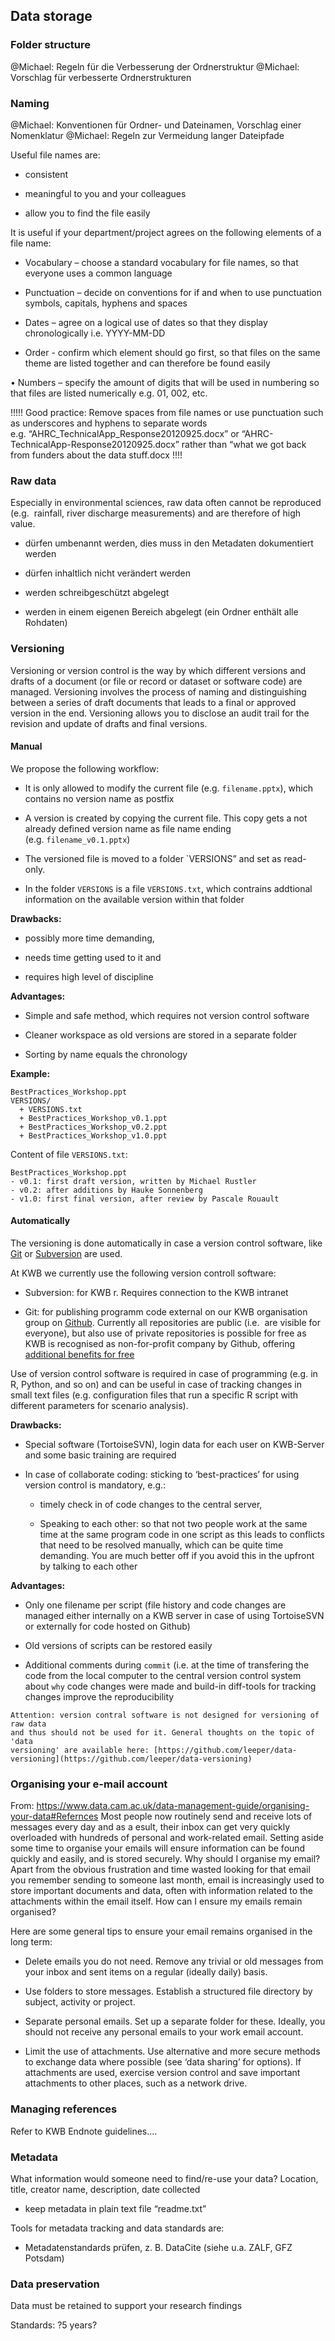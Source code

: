 ## Data storage

###	Folder structure

\@Michael: Regeln für die Verbesserung der Ordnerstruktur
\@Michael: Vorschlag für verbesserte Ordnerstrukturen

###	Naming

\@Michael: Konventionen für Ordner- und Dateinamen, Vorschlag einer Nomenklatur
\@Michael: Regeln zur Vermeidung langer Dateipfade

Useful file names are: 

- consistent

- meaningful to you and your colleagues

- allow you to find the file easily

It is useful if your department/project agrees on the following elements of a 
file name: 

- Vocabulary – choose a standard vocabulary for file names, so that everyone 
uses a common language

- Punctuation – decide on conventions for if and when to use punctuation symbols, 
capitals, hyphens and spaces

- Dates – agree on a logical use of dates so that they display chronologically 
i.e. YYYY-MM-DD

- 	Order - confirm which element should go first, so that files on the same 
theme are listed together and can therefore be found easily

•	Numbers – specify the amount of digits that will be used in numbering so that 
files are listed numerically e.g. 01, 002, etc.


!!!!! Good practice: Remove spaces from file names or use punctuation such as 
underscores and hyphens to separate words e.g. “AHRC_TechnicalApp_Response20120925.docx” 
or “AHRC-TechnicalApp-Response20120925.docx” rather than “what we got back from 
funders about the data stuff.docx !!!!
  
###	Raw data

Especially in environmental sciences, raw data often cannot be reproduced (e.g. 
rainfall, river discharge measurements) and are therefore of high value.

-	dürfen umbenannt werden, dies muss in den Metadaten dokumentiert werden

-	dürfen inhaltlich nicht verändert werden

-	werden schreibgeschützt abgelegt

-	werden in einem eigenen Bereich abgelegt (ein Ordner enthält alle Rohdaten)




### Versioning

Versioning or version control is the way by which different versions and drafts 
of a document (or file or record or dataset or software code) are managed. 
Versioning involves the process of naming and distinguishing between a series 
of draft documents that leads to a final or approved version in the end. 
Versioning allows you to disclose an audit trail for the revision and update of 
drafts and final versions.


#### Manual 

We propose the following workflow:

- It is only allowed to modify the current file (e.g. `filename.pptx`), which 
contains no version name as postfix

- A version is created by copying the current file. This copy gets a not already 
defined version name as file name ending (e.g. `filename_v0.1.pptx`) 

- The versioned file is moved to a folder `VERSIONS" and set as read-only.

- In the folder `VERSIONS` is a file `VERSIONS.txt`, which contrains addtional 
information on the available version within that folder

**Drawbacks:**

* possibly more time demanding, 

* needs time getting used to it and

* requires high level of discipline


**Advantages:**

* Simple and safe method, which requires not version control software

* Cleaner workspace as old versions are stored in a separate folder

* Sorting by name equals the chronology

**Example:**

```
BestPractices_Workshop.ppt
VERSIONS/
  + VERSIONS.txt
  + BestPractices_Workshop_v0.1.ppt
  + BestPractices_Workshop_v0.2.ppt
  + BestPractices_Workshop_v1.0.ppt
```

Content of file `VERSIONS.txt`:

```
BestPractices_Workshop.ppt
- v0.1: first draft version, written by Michael Rustler
- v0.2: after additions by Hauke Sonnenberg
- v1.0: first final version, after review by Pascale Rouault
```

#### Automatically

The versioning is done automatically in case a version control software, 
like [Git](https://en.wikipedia.org/wiki/Git) or [Subversion](https://en.wikipedia.org/wiki/Apache_Subversion) 
are used. 

At KWB we currently use the following version controll software: 

- Subversion: for KWB r. Requires connection to the KWB intranet

- Git: for publishing programm code external on our KWB organisation group on 
[Github](https://github.com/KWB-R). Currently all repositories are public (i.e. 
are visible for everyone), but also use of private repositories is possible for 
free as KWB is recognised as non-for-profit company by Github, offering [additional
benefits for free](https://help.github.com/articles/discounted-organization-accounts/#discounts-for-nonprofits-and-libraries)

Use of version control software is required in case of programming (e.g. in R, 
Python, and so on) and can be useful in case of tracking changes in small text 
files (e.g. configuration files that run a specific R script with different 
parameters for scenario analysis). 


**Drawbacks:**

* Special software (TortoiseSVN), login data for each user on KWB-Server and 
some basic training are required

* In case of collaborate coding: sticking to 'best-practices' for using version 
control is mandatory, e.g.: 
 
    + timely check in of code changes to the central server, 
    
    + Speaking to each other: so that not two people work at the same time at the 
    same program code in one script as this leads to conflicts that need to be 
    resolved manually, which can be quite time demanding. You are much better off 
    if you avoid this in the upfront by talking to each other

**Advantages:**

* Only one filename per script (file history and code changes are managed either 
internally on a KWB server in case of using TortoiseSVN or externally for code 
hosted on Github) 

* Old versions of scripts can be restored easily 

* Additional comments during `commit` (i.e. at the time of transfering the code 
from the local computer to the central version control system about `why` code 
changes were made and build-in diff-tools for tracking changes improve the 
reproducibility

```block2
Attention: version contral software is not designed for versioning of raw data 
and thus should not be used for it. General thoughts on the topic of 'data 
versioning' are available here: [https://github.com/leeper/data-versioning](https://github.com/leeper/data-versioning) 
```


###	Organising your e-mail account

From: [https://www.data.cam.ac.uk/data-management-guide/organising-your-data#Refernces](https://www.data.cam.ac.uk/data-management-guide/organising-your-data#Refernces)
Most people now routinely send and receive lots of messages every day and as a 
esult, their inbox can get very quickly overloaded with hundreds of personal and
work-related email. Setting aside some time to organise your emails will ensure 
information can be found quickly and easily, and is stored securely.
Why should I organise my email?
Apart from the obvious frustration and time wasted looking for that email you 
remember sending to someone last month, email is increasingly used to store 
important documents and data, often with information related to the attachments 
within the email itself.
How can I ensure my emails remain organised?

Here are some general tips to ensure your email remains organised in the long 
term:

- Delete emails you do not need. Remove any trivial or old messages from your 
inbox and sent items on a regular (ideally daily) basis.

- 	Use folders to store messages. Establish a structured file directory by 
subject, activity or project.

-	Separate personal emails. Set up a separate folder for these. Ideally, you 
should not receive any personal emails to your work email account.

-	Limit the use of attachments. Use alternative and more secure methods to 
exchange data where possible (see ‘data sharing’ for options). If attachments 
are used, exercise version control and save important attachments to other 
places, such as a network drive.


### Managing references 

Refer to KWB Endnote guidelines….

###	Metadata
What information would someone need to find/re-use your data?
Location, title, creator name, description, date collected

-	keep metadata in plain text file “readme.txt”

Tools for metadata tracking and data standards are:

-	Metadatenstandards prüfen, z. B. DataCite (siehe u.a. ZALF, GFZ Potsdam)


###	Data preservation
Data must be retained to support your research findings

Standards: ?5 years?

